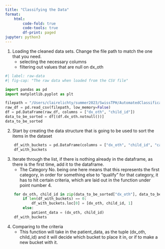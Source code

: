 ```yaml
---
title: "Classifying the Data"
format:
    html:
        code-fold: true 
        code-tools: true
        df-print: paged
jupyter: python3 
---
```


1. Loading the cleaned data sets. Change the file path to match the one that you need. 
    - selecting the necessary columns 
    - filtering out values that are null on dx_oth

```python
#| label: raw-data 
#| fig-cap: "The raw data when loaded from the CSV file"

import pandas as pd
import matplotlib.pyplot as plt

filepath = "/Users/clairelichty/summer2023/SwissTPH/AutomatedClassification/02_timci_day0_data.csv"
raw_df = pd.read_csv(filepath, low_memory=False)
df = pd.DataFrame(raw_df, columns = ["dx_oth", "child_id"])
data_to_be_sorted = df[(df.dx_oth.notnull())]
data_to_be_sorted
```

2. Start by creating the data structure that is going to be used to sort the items in the dataset 


```python
    df_with_buckets = pd.DataFrame(columns = ["dx_oth", "child_id", "category no."])
    df_with_buckets
```

3. Iterate through the list, if there is nothing already in the dataframe, as there is the first time, add it to the dataframe. 
    - The Category No. being one here means that this represents the first category, in order for something else to "qualify" for that category, it has to hit certain criteria, which are laid out in the function under point number 4. 

```python
    for dx_oth, child_id in zip(data_to_be_sorted["dx_oth"], data_to_be_sorted["child_id"]):
        if len(df_with_buckets) == 0: 
            df_with_buckets.loc[0] = [dx_oth, child_id, 1]
        else: 
            patient_data = (dx_oth, child_id)
    df_with_buckets
```

4. Comparing to the criteria
    - This function will take in the patient_data, as the tuple (dx_oth, child_id) and it will decide which bucket to place it in, or if to make a new bucket with it. 


